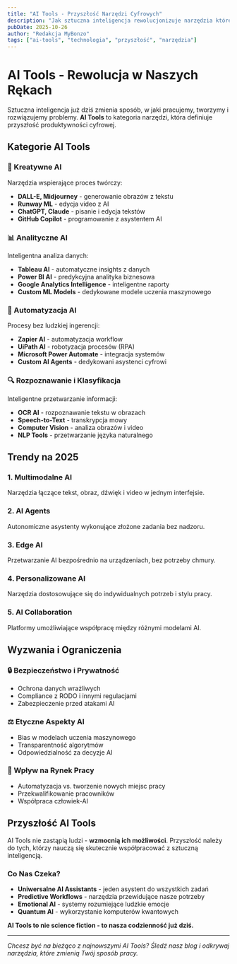```yaml
---
title: "AI Tools - Przyszłość Narzędzi Cyfrowych"
description: "Jak sztuczna inteligencja rewolucjonizuje narzędzia które używamy każdego dnia"
pubDate: 2025-10-26
author: "Redakcja MyBonzo"
tags: ["ai-tools", "technologia", "przyszłość", "narzędzia"]
---
```


# AI Tools - Rewolucja w Naszych Rękach

Sztuczna inteligencja już dziś zmienia sposób, w jaki pracujemy, tworzymy i rozwiązujemy problemy. **AI Tools** to kategoria narzędzi, która definiuje przyszłość produktywności cyfrowej.

## Kategorie AI Tools

### 🎨 Kreatywne AI

Narzędzia wspierające proces twórczy:

- **DALL-E, Midjourney** - generowanie obrazów z tekstu
- **Runway ML** - edycja video z AI
- **ChatGPT, Claude** - pisanie i edycja tekstów
- **GitHub Copilot** - programowanie z asystentem AI

### 📊 Analityczne AI

Inteligentna analiza danych:

- **Tableau AI** - automatyczne insights z danych
- **Power BI AI** - predykcyjna analityka biznesowa
- **Google Analytics Intelligence** - inteligentne raporty
- **Custom ML Models** - dedykowane modele uczenia maszynowego

### 🤖 Automatyzacja AI

Procesy bez ludzkiej ingerencji:

- **Zapier AI** - automatyzacja workflow
- **UiPath AI** - robotyzacja procesów (RPA)
- **Microsoft Power Automate** - integracja systemów
- **Custom AI Agents** - dedykowani asystenci cyfrowi

### 🔍 Rozpoznawanie i Klasyfikacja

Inteligentne przetwarzanie informacji:

- **OCR AI** - rozpoznawanie tekstu w obrazach
- **Speech-to-Text** - transkrypcja mowy
- **Computer Vision** - analiza obrazów i video
- **NLP Tools** - przetwarzanie języka naturalnego

## Trendy na 2025

### 1. **Multimodalne AI**

Narzędzia łączące tekst, obraz, dźwięk i video w jednym interfejsie.

### 2. **AI Agents**

Autonomiczne asystenty wykonujące złożone zadania bez nadzoru.

### 3. **Edge AI**

Przetwarzanie AI bezpośrednio na urządzeniach, bez potrzeby chmury.

### 4. **Personalizowane AI**

Narzędzia dostosowujące się do indywidualnych potrzeb i stylu pracy.

### 5. **AI Collaboration**

Platformy umożliwiające współpracę między różnymi modelami AI.

## Wyzwania i Ograniczenia

### 🔒 Bezpieczeństwo i Prywatność

- Ochrona danych wrażliwych
- Compliance z RODO i innymi regulacjami
- Zabezpieczenie przed atakami AI

### ⚖️ Etyczne Aspekty AI

- Bias w modelach uczenia maszynowego
- Transparentność algorytmów
- Odpowiedzialność za decyzje AI

### 💼 Wpływ na Rynek Pracy

- Automatyzacja vs. tworzenie nowych miejsc pracy
- Przekwalifikowanie pracowników
- Współpraca człowiek-AI

## Przyszłość AI Tools

AI Tools nie zastąpią ludzi - **wzmocnią ich możliwości**. Przyszłość należy do tych, którzy nauczą się skutecznie współpracować z sztuczną inteligencją.

### Co Nas Czeka?

- **Uniwersalne AI Assistants** - jeden asystent do wszystkich zadań
- **Predictive Workflows** - narzędzia przewidujące nasze potrzeby
- **Emotional AI** - systemy rozumiejące ludzkie emocje
- **Quantum AI** - wykorzystanie komputerów kwantowych

**AI Tools to nie science fiction - to nasza codzienność już dziś.**

---

_Chcesz być na bieżąco z najnowszymi AI Tools? Śledź nasz blog i odkrywaj narzędzia, które zmienią Twój sposób pracy._
